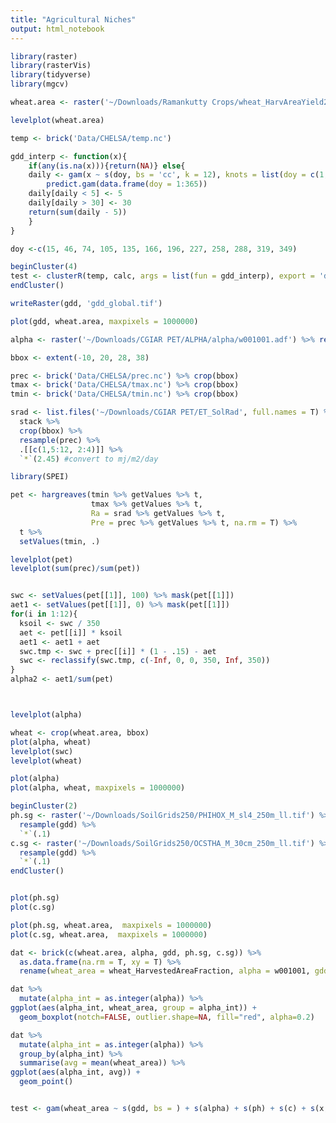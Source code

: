 ```yaml
---
title: "Agricultural Niches"
output: html_notebook
---
```


```r
library(raster)
library(rasterVis)
library(tidyverse)
library(mgcv)
```


```r
wheat.area <- raster('~/Downloads/Ramankutty Crops/wheat_HarvAreaYield2000_Geotiff/wheat_HarvAreaYield2000_Geotiff/wheat_HarvestedAreaFraction.tif')
```

```r
levelplot(wheat.area)
```

```r
temp <- brick('Data/CHELSA/temp.nc')
```

```r
gdd_interp <- function(x){
    if(any(is.na(x))){return(NA)} else{
    daily <- gam(x ~ s(doy, bs = 'cc', k = 12), knots = list(doy = c(1, 366))) %>%
        predict.gam(data.frame(doy = 1:365)) 
    daily[daily < 5] <- 5
    daily[daily > 30] <- 30
    return(sum(daily - 5))
    }
}

doy <-c(15, 46, 74, 105, 135, 166, 196, 227, 258, 288, 319, 349)

beginCluster(4)
test <- clusterR(temp, calc, args = list(fun = gdd_interp), export = 'doy')
endCluster()

writeRaster(gdd, 'gdd_global.tif')
```

```r
plot(gdd, wheat.area, maxpixels = 1000000)
```


```r
alpha <- raster('~/Downloads/CGIAR PET/ALPHA/alpha/w001001.adf') %>% resample(gdd)

bbox <- extent(-10, 20, 28, 38)

prec <- brick('Data/CHELSA/prec.nc') %>% crop(bbox)
tmax <- brick('Data/CHELSA/tmax.nc') %>% crop(bbox)
tmin <- brick('Data/CHELSA/tmin.nc') %>% crop(bbox)

srad <- list.files('~/Downloads/CGIAR PET/ET_SolRad', full.names = T) %>%
  stack %>%
  crop(bbox) %>%
  resample(prec) %>%
  .[[c(1,5:12, 2:4)]] %>%
  `*`(2.45) #convert to mj/m2/day

library(SPEI)

pet <- hargreaves(tmin %>% getValues %>% t, 
                  tmax %>% getValues %>% t, 
                  Ra = srad %>% getValues %>% t, 
                  Pre = prec %>% getValues %>% t, na.rm = T) %>%
  t %>%
  setValues(tmin, .)

levelplot(pet)
levelplot(sum(prec)/sum(pet))


swc <- setValues(pet[[1]], 100) %>% mask(pet[[1]])
aet1 <- setValues(pet[[1]], 0) %>% mask(pet[[1]])
for(i in 1:12){
  ksoil <- swc / 350
  aet <- pet[[i]] * ksoil
  aet1 <- aet1 + aet
  swc.tmp <- swc + prec[[i]] * (1 - .15) - aet
  swc <- reclassify(swc.tmp, c(-Inf, 0, 0, 350, Inf, 350))
}
alpha2 <- aet1/sum(pet)



levelplot(alpha)

wheat <- crop(wheat.area, bbox)
plot(alpha, wheat)
levelplot(swc)
levelplot(wheat)

plot(alpha)
plot(alpha, wheat, maxpixels = 1000000)

```

```r

beginCluster(2)
ph.sg <- raster('~/Downloads/SoilGrids250/PHIHOX_M_sl4_250m_ll.tif') %>%
  resample(gdd) %>%
  `*`(.1)
c.sg <- raster('~/Downloads/SoilGrids250/OCSTHA_M_30cm_250m_ll.tif') %>%
  resample(gdd) %>%
  `*`(.1)
endCluster()


plot(ph.sg)
plot(c.sg)

plot(ph.sg, wheat.area,  maxpixels = 1000000)
plot(c.sg, wheat.area,  maxpixels = 1000000)
```

```r
dat <- brick(c(wheat.area, alpha, gdd, ph.sg, c.sg)) %>% 
  as.data.frame(na.rm = T, xy = T) %>%
  rename(wheat_area = wheat_HarvestedAreaFraction, alpha = w001001, gdd = layer, ph = PHIHOX_M_sl4_250m_ll, c = OCSTHA_M_30cm_250m_ll)

dat %>%
  mutate(alpha_int = as.integer(alpha)) %>%
ggplot(aes(alpha_int, wheat_area, group = alpha_int)) +
  geom_boxplot(notch=FALSE, outlier.shape=NA, fill="red", alpha=0.2)

dat %>%
  mutate(alpha_int = as.integer(alpha)) %>%
  group_by(alpha_int) %>%
  summarise(avg = mean(wheat_area)) %>%
ggplot(aes(alpha_int, avg)) +
  geom_point()


test <- gam(wheat_area ~ s(gdd, bs = ) + s(alpha) + s(ph) + s(c) + s(x,y, bs = 'sos'), family = betar(link = 'logit'), data = dat)
```

